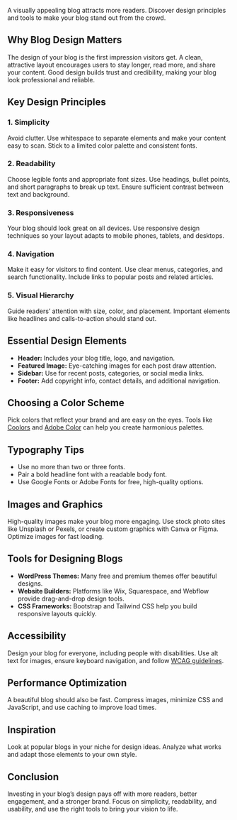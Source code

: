 
A visually appealing blog attracts more readers. Discover design principles and tools to make your blog stand out from the crowd.

## Why Blog Design Matters

The design of your blog is the first impression visitors get. A clean, attractive layout encourages users to stay longer, read more, and share your content. Good design builds trust and credibility, making your blog look professional and reliable.

## Key Design Principles

### 1. Simplicity

Avoid clutter. Use whitespace to separate elements and make your content easy to scan. Stick to a limited color palette and consistent fonts.

### 2. Readability

Choose legible fonts and appropriate font sizes. Use headings, bullet points, and short paragraphs to break up text. Ensure sufficient contrast between text and background.

### 3. Responsiveness

Your blog should look great on all devices. Use responsive design techniques so your layout adapts to mobile phones, tablets, and desktops.

### 4. Navigation

Make it easy for visitors to find content. Use clear menus, categories, and search functionality. Include links to popular posts and related articles.

### 5. Visual Hierarchy

Guide readers’ attention with size, color, and placement. Important elements like headlines and calls-to-action should stand out.

## Essential Design Elements

- **Header:** Includes your blog title, logo, and navigation.
- **Featured Image:** Eye-catching images for each post draw attention.
- **Sidebar:** Use for recent posts, categories, or social media links.
- **Footer:** Add copyright info, contact details, and additional navigation.

## Choosing a Color Scheme

Pick colors that reflect your brand and are easy on the eyes. Tools like [Coolors](https://coolors.co/) and [Adobe Color](https://color.adobe.com/) can help you create harmonious palettes.

## Typography Tips

- Use no more than two or three fonts.
- Pair a bold headline font with a readable body font.
- Use Google Fonts or Adobe Fonts for free, high-quality options.

## Images and Graphics

High-quality images make your blog more engaging. Use stock photo sites like Unsplash or Pexels, or create custom graphics with Canva or Figma. Optimize images for fast loading.

## Tools for Designing Blogs

- **WordPress Themes:** Many free and premium themes offer beautiful designs.
- **Website Builders:** Platforms like Wix, Squarespace, and Webflow provide drag-and-drop design tools.
- **CSS Frameworks:** Bootstrap and Tailwind CSS help you build responsive layouts quickly.

## Accessibility

Design your blog for everyone, including people with disabilities. Use alt text for images, ensure keyboard navigation, and follow [WCAG guidelines](https://www.w3.org/WAI/standards-guidelines/wcag/).

## Performance Optimization

A beautiful blog should also be fast. Compress images, minimize CSS and JavaScript, and use caching to improve load times.

## Inspiration

Look at popular blogs in your niche for design ideas. Analyze what works and adapt those elements to your own style.

## Conclusion

Investing in your blog’s design pays off with more readers, better engagement, and a stronger brand. Focus on simplicity, readability, and usability, and use the right tools to bring your vision to life.
